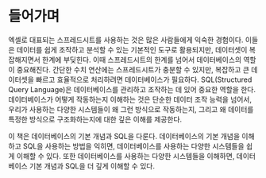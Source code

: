 # 들어가며 {.unnumbered}

엑셀로 대표되는 스프레드시트를 사용하는 것은 많은 사람들에게 익숙한 경험이다. 이들은 데이터를 쉽게 조작하고 분석할 수 있는 기본적인 도구로 활용되지만, 데이터셋이 복잡해지면서 한계에 부딪힌다. 이때 스프레드시트의 한계를 넘어서 데이터베이스의 역할이 중요해진다. 간단한 수치 연산에는 스프레드시트가 충분할 수 있지만, 복잡하고 큰 데이터셋을 빠르고 효율적으로 처리하려면 데이터베이스가 필요하다. SQL(Structured Query Language)은 데이터베이스를 관리하고 조작하는 데 있어 중요한 역할을 한다. 데이터베이스가 어떻게 작동하는지 이해하는 것은 단순한 데이터 조작 능력을 넘어서, 우리가 사용하는 다양한 시스템들이 왜 그런 방식으로 작동하는지, 그리고 왜 데이터를 특정한 방식으로 구조화하는지에 대한 깊은 이해를 제공한다.

이 책은 데이터베이스의 기본 개념과 SQL을 다룬다. 데이터베이스의 기본 개념을 이해하고 SQL을 사용하는 방법을 익히면, 데이터베이스를 사용하는 다양한 시스템들을 쉽게 이해할 수 있다. 또한 데이터베이스를 사용하는 다양한 시스템들을 이해하면, 데이터베이스 기본 개념과 SQL을 더 깊게 이해할 수 있다. 

